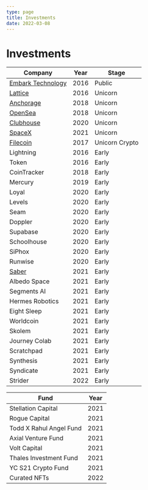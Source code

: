 ```yaml
---
type: page
title: Investments
date: 2022-03-08
---
```


# Investments

| Company     | Year        | Stage      |
| ----------- | ----------- | ----------- |
| [Embark Technology](https://embarktrucks.com/) | 2016 | Public |
| [Lattice](https://lattice.com/) | 2016 | Unicorn |
| [Anchorage](https://www.anchorage.com/) | 2018 | Unicorn |
| [OpenSea](https://opensea.io/) | 2018 | Unicorn |
| [Clubhouse](https://www.clubhouse.com/) | 2020 | Unicorn |
| [SpaceX](https://www.spacex.com/) | 2021 | Unicorn |
| [Filecoin](https://filecoin.io/) | 2017 | Unicorn Crypto |
| Lightning | 2016 | Early |
| Token | 2016 | Early |
| CoinTracker | 2018 | Early |
| Mercury | 2019 | Early |
| Loyal | 2020 | Early |
| Levels | 2020 | Early |
| Seam | 2020 | Early |
| Doppler | 2020 | Early |
| Supabase | 2020 | Early |
| Schoolhouse | 2020 | Early |
| SiPhox | 2020 | Early |
| Runwise | 2020 | Early |
| [Saber](https://saber.so/) | 2021 | Early |
| Albedo Space | 2021 | Early |
| Segments AI | 2021 | Early |
| Hermes Robotics | 2021 | Early |
| Eight Sleep | 2021 | Early |
| Worldcoin | 2021 | Early |
| Skolem | 2021 | Early |
| Journey Colab | 2021 | Early |
| Scratchpad | 2021 | Early |
| Synthesis | 2021 | Early |
| Syndicate | 2021 | Early |
| Strider | 2022 | Early |

| Fund     | Year        |
| ----------- | ----------- |
| Stellation Capital | 2021 |
| Rogue Capital | 2021 |
| Todd X Rahul Angel Fund | 2021 |
| Axial Venture Fund | 2021 |
| Volt Capital | 2021 |
| Thales Investment Fund | 2021 |
| YC S21 Crypto Fund | 2021 |
| Curated NFTs | 2022 |
